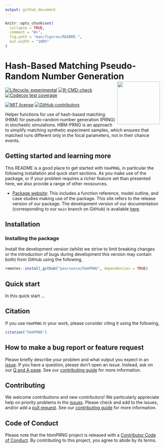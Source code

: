```yaml
---
output: github_document
---
```


<!-- README.md is generated from README.Rmd. Please edit that file -->

```r
knitr::opts_chunk$set(
  collapse = TRUE,
  comment = "#>",
  fig.path = "man/figures/README-",
  out.width = "100%"
)
```

# Hash-Based Matching Pseudo-Random Number Generation <a href='https://package.epinowcast.org'><img src='man/figures/logo.png' align="right" height="139" /></a>

[![Lifecycle:
experimental](https://img.shields.io/badge/lifecycle-experimental-orange.svg)](https://www.tidyverse.org/lifecycle/#experimental)
[![R-CMD-check](https://github.com/pearsonca/hbmPRNG/workflows/R-CMD-check/badge.svg)](https://github.com/epinowcast/epinowcast/actions/workflows/R-CMD-check.yaml) [![Codecov test coverage](https://codecov.io/gh/pearsonca/hbmPRNG/branch/main/graph/badge.svg)](https://app.codecov.io/gh/pearsonca/hbmPRNG)

[![MIT
license](https://img.shields.io/badge/License-MIT-blue.svg)](https://github.com/pearsonca/hbmPRNG/blob/master/LICENSE.md/)
[![GitHub contributors](https://img.shields.io/github/contributors/pearsonca/hbmPRNG)](https://github.com/pearsonca/hbmPRNG/graphs/contributors)

Helper functions for use of hash-based matching (HBM) for pseudo-random number generation (PRNG) in stochastic simulations. HBM-PRNG is an approach to simplify matching synthetic experiment samples, which ensures that matched runs different only in the focal parameters, not in their chance events.

## Getting started and learning more

This README is a good place to get started with `hbmPRNG`, in particular the following installation and quick start sections. As you make use of the package, or if your problem requires a richer feature set than presented here, we also provide a range of other reosources.

- [Package website](): This includes a function reference, model outline, and case studies making use of the package. This site refers to the release version of our package. The development version of our documentation (corresponding to our `main` branch on GitHub) is available [here]().

## Installation

### Installing the package

Install the development version (whilst we strive to limit breaking changes or the introduction of bugs during development this version may contain both) from GitHub using the following,

```r
remotes::install_github("pearsonca/hbmPRNG", dependencies = TRUE)
```

## Quick start

In this quick start ...

## Citation

If you use `hbmPRNG` in your work, please consider citing it using the following,

```r
citation("hbmPRNG")
```

## How to make a bug report or feature request

Please briefly describe your problem and what output you expect in an [issue](https://github.com/pearsonca/hbmPRNG/issues). If you have a question, please don't open an issue. Instead, ask on our [Q and A page](https://github.com/pearsonca/hbmPRNG/discussions/categories/q-a). See our [contributing guide](https://github.com/pearsonca/hbmPRNG/blob/main/CONTRIBUTING.md) for more information.

## Contributing

We welcome contributions and new contributors! We particularly appreciate help on priority problems in the [issues](https://github.com/pearsonca/hbmPRNG/issues). Please check and add to the issues, and/or add a [pull request](https://github.com/pearsonca/hbmPRNG/pulls). See our [contributing guide](https://github.com/pearsonca/hbmPRNG/blob/main/CONTRIBUTING.md) for more information.

## Code of Conduct

Please note that the hbmPRNG project is released with a [Contributor Code of Conduct](https://contributor-covenant.org/version/2/1/CODE_OF_CONDUCT.html). By contributing to this project, you agree to abide by its terms.